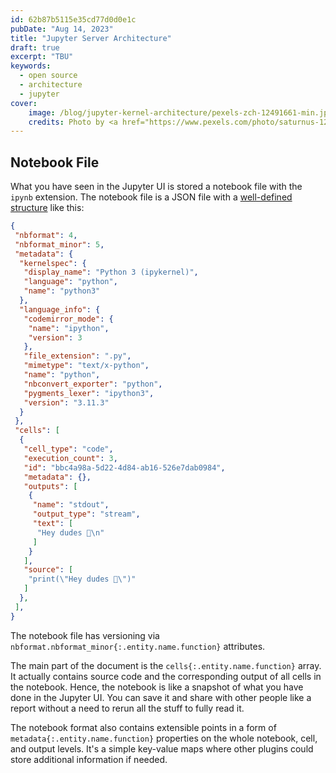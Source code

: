 ```yaml
---
id: 62b87b5115e35cd77d0d0e1c
pubDate: "Aug 14, 2023"
title: "Jupyter Server Architecture"
draft: true
excerpt: "TBU"
keywords:
  - open source
  - architecture
  - jupyter
cover:
    image: /blog/jupyter-kernel-architecture/pexels-zch-12491661-min.jpeg
    credits: Photo by <a href="https://www.pexels.com/photo/saturnus-12491661/" target="_blank" rel="noopener">ZCH</a>
---
```


## Notebook File

What you have seen in the Jupyter UI is stored a notebook file with the `ipynb` extension. The notebook file is a JSON file with a [well-defined structure](http://ipython.org/ipython-doc/3/notebook/nbformat.html) like this:

```json {4-21,23-42}
{
 "nbformat": 4,
 "nbformat_minor": 5,
 "metadata": {
  "kernelspec": {
   "display_name": "Python 3 (ipykernel)",
   "language": "python",
   "name": "python3"
  },
  "language_info": {
   "codemirror_mode": {
    "name": "ipython",
    "version": 3
   },
   "file_extension": ".py",
   "mimetype": "text/x-python",
   "name": "python",
   "nbconvert_exporter": "python",
   "pygments_lexer": "ipython3",
   "version": "3.11.3"
  }
 },
 "cells": [
  {
   "cell_type": "code",
   "execution_count": 3,
   "id": "bbc4a98a-5d22-4d84-ab16-526e7dab0984",
   "metadata": {},
   "outputs": [
    {
     "name": "stdout",
     "output_type": "stream",
     "text": [
      "Hey dudes 👋\n"
     ]
    }
   ],
   "source": [
    "print(\"Hey dudes 👋\")"
   ]
  },
 ],
}
```

The notebook file has versioning via `nbformat.nbformat_minor{:.entity.name.function}` attributes. 

The main part of the document is the `cells{:.entity.name.function}` array. It actually contains source code and the corresponding output of all cells in the notebook. 
Hence, the notebook is like a snapshot of what you have done in the Jupyter UI. You can save it and share with other people like a report without a need to rerun all the stuff to fully read it.

The notebook format also contains extensible points in a form of `metadata{:.entity.name.function}` properties on the whole notebook, cell, and output levels. It's a simple key-value maps where other plugins could store additional information if needed.
